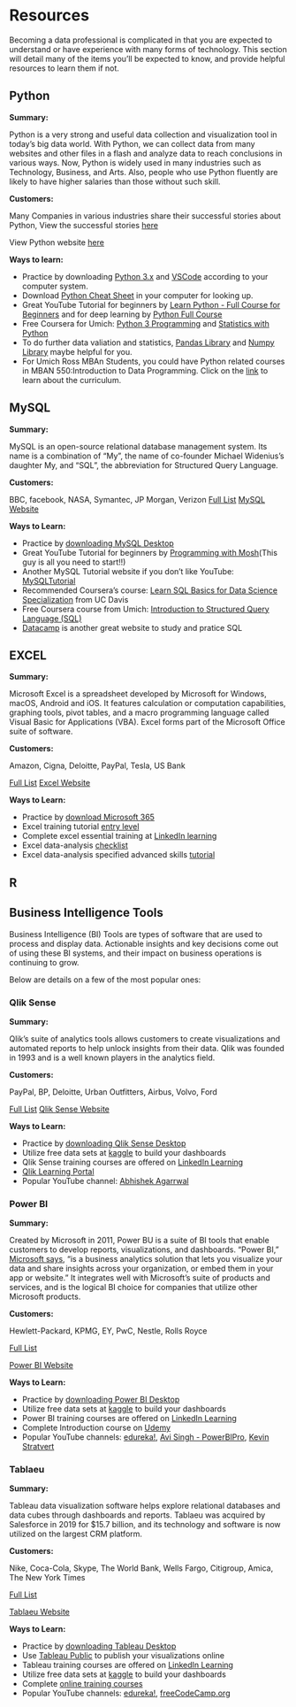# Resources {-#resources}

Becoming a data professional is complicated in that you are expected to understand or have experience with many forms of technology.  This section will detail many of the items you'll be expected to know, and provide helpful resources to learn them if not.

## Python {-#python}

**Summary:**

Python is a very strong and useful data collection and visualization tool in today's big data world. With Python, we can collect data from many websites and other files in a flash and analyze data to reach conclusions in various ways. Now, Python is widely used in many industries such as Technology, Business, and Arts. Also, people who use Python fluently are likely to have higher salaries than those without such skill.

**Customers:**

Many Companies in various industries share their successful stories about Python, View the successful stories [here](https://www.python.org/success-stories/)

View Python website [here](https://www.python.org)

**Ways to learn:**

- Practice by downloading [Python 3.x](https://www.python.org/downloads/){target="_blank"} and [VSCode](https://code.visualstudio.com) according to your computer system.
- Download [Python Cheat Sheet](https://www.pythoncheatsheet.org/cheatsheet/args-and-kwargs) in your computer for looking up.
- Great YouTube Tutorial for beginners by [Learn Python - Full Course for Beginners](https://www.youtube.com/watch?v=rfscVS0vtbw) and for deep learning by [Python Full Course](https://www.youtube.com/watch?v=_uQrJ0TkZlc)
- Free Coursera for Umich: [Python 3 Programming](https://online.umich.edu/series/python-3-programming/) and [Statistics with Python](https://online.umich.edu/series/statistics-with-python/)
- To do further data valiation and statistics, [Pandas Library](https://pandas.pydata.org/docs/pandas.pdf) and [Numpy Library](https://numpy.org/doc/stable/numpy-user.pdf) maybe helpful for you.
- For Umich Ross MBAn Students, you could have Python related courses in MBAN 550:Introduction to Data Programming. Click on the [link](https://michiganross.umich.edu/courses/introduction-data-programming-13402) to learn about the curriculum.


## MySQL {-#mysql}

**Summary:**

MySQL is an open-source relational database management system. Its name is a combination of "My", the name of co-founder Michael Widenius's daughter My, and "SQL", the abbreviation for Structured Query Language.

**Customers:**

BBC, facebook, NASA, Symantec, JP Morgan, Verizon
[Full List](https://www.mysql.com/customers/)
[MySQL Website](https://www.mysql.com/)

**Ways to Learn:**

- Practice by [downloading MySQL Desktop](https://www.mysql.com/downloads/)
- Great YouTube Tutorial for beginners by [Programming with Mosh](https://youtu.be/7S_tz1z_5bA)(This guy is all you need to start!!)
- Another MySQL Tutorial website if you don't like YouTube: [MySQLTutorial](https://www.mysqltutorial.org/)
- Recommended Coursera's course: [Learn SQL Basics for Data Science Specialization](https://www.coursera.org/specializations/learn-sql-basics-data-science) from UC Davis 
- Free Coursera course from Umich: [Introduction to Structured Query Language (SQL)](https://www.coursera.org/learn/intro-sql)
- [Datacamp](https://www.datacamp.com/) is another great website to study and pratice SQL


## EXCEL {-#excel}

**Summary:**

Microsoft Excel is a spreadsheet developed by Microsoft for Windows, macOS, Android and iOS. It features calculation or computation capabilities, graphing tools, pivot tables, and a macro programming language called Visual Basic for Applications (VBA). Excel forms part of the Microsoft Office suite of software.

**Customers:**

Amazon, Cigna, Deloitte, PayPal, Tesla, US Bank

[Full List](https://customers.microsoft.com/en-us/search?sq=%22Excel%22&ff=&p=3&so=story_publish_date%20desc)
[Excel Website](https://www.microsoft.com/en-us/microsoft-365/excel)

**Ways to Learn:**

- Practice by [download Microsoft 365](https://www.microsoft.com/en-us/microsoft-365/buy/compare-all-microsoft-365-products)
- Excel training tutorial [entry level](https://www.youtube.com/watch?v=k1VUZEVuDJ8)
- Complete excel essential training at [LinkedIn learning](https://www.linkedin.com/learning/excel-essential-training-office-365-microsoft-365?trk=learning-serp_learning-search-card_search-card&upsellOrderOrigin=default_guest_learning)
- Excel data-analysis [checklist](https://www.edupristine.com/blog/8-excel-functions-for-data-analyst)
- Excel data-analysis specified advanced skills  [tutorial](https://www.youtube.com/watch?v=OOWAk2aLEfk)

## R {-#r}

## Business Intelligence Tools {-#business-intelligence-tools}

Business Intelligence (BI) Tools are types of software that are used to process and display data.  Actionable insights and key decisions come out of using these BI systems, and their impact on business operations is continuing to grow.

Below are details on a few of the most popular ones:

### Qlik Sense {-#qlik-sense}

**Summary:**

Qlik's suite of analytics tools allows customers to create visualizations and automated reports to help unlock insights from their data.  Qlik was founded in 1993 and is a well known players in the analytics field.

**Customers:**

PayPal, BP, Deloitte, Urban Outfitters, Airbus, Volvo, Ford

[Full List](https://www.qlik.com/us/solutions/customers/customer-stories)
[Qlik Sense Website](https://www.qlik.com/us)

**Ways to Learn:**

- Practice by [downloading Qlik Sense Desktop](https://www.qlik.com/us/trial/download-qlik-sense-desktop)
- Utilize free data sets at [kaggle](https://www.kaggle.com/) to build your dashboards
- Qlik Sense training courses are offered on [LinkedIn Learning](https://www.linkedin.com/learning/search?keywords=qlik%20sense)
- [Qlik Learning Portal](https://learning.qlik.com/)
- Popular YouTube channel: [Abhishek Agarrwal](https://www.youtube.com/watch?v=zs24DVVIALU&ab_channel=AbhishekAgarrwal)


### Power BI {-#power-bi}

**Summary:**

Created by Microsoft in 2011, Power BU is a suite of BI tools that enable customers to develop reports, visualizations, and dashboards.  "Power BI," [Microsoft says](https://powerbi.microsoft.com/en-us/what-is-power-bi/), "is a business analytics solution that lets you visualize your data and share insights across your organization, or embed them in your app or website."  It integrates well with Microsoft's suite of products and services, and is the logical BI choice for companies that utilize other Microsoft products.

**Customers:**

Hewlett-Packard, KPMG, EY, PwC, Nestle, Rolls Royce

[Full List](https://powerbi.microsoft.com/en-us/customer-showcase/)

[Power BI Website](https://powerbi.microsoft.com/en-us/)

**Ways to Learn:**

- Practice by [downloading Power BI Desktop](https://www.microsoft.com/en-us/download/details.aspx?id=58494)
- Utilize free data sets at [kaggle](https://www.kaggle.com/) to build your dashboards
- Power BI training courses are offered on [LinkedIn Learning](https://www.linkedin.com/learning/topics/power-bi)
- Complete Introduction course on [Udemy](https://www.udemy.com/course/powerbi-complete-introduction/?ranMID=39197&ranEAID=JVFxdTr9V80&ranSiteID=JVFxdTr9V80-EmMsDQsOzcn1M2NPPFqRLQ&LSNPUBID=JVFxdTr9V80&utm_source=aff-campaign&utm_medium=udemyads)
- Popular YouTube channels: [edureka!](https://www.youtube.com/watch?v=3u7MQz1EyPY&ab_channel=edureka%21), [Avi Singh - PowerBIPro](https://www.youtube.com/c/PowerBIPro), [Kevin Stratvert](https://www.youtube.com/watch?v=TmhQCQr_DCA&ab_channel=KevinStratvert)

### Tablaeu {-#tablaeu}

**Summary:**

Tableau data visualization software helps explore relational databases and data cubes through dashboards and reports.  Tablaeu was acquired by Salesforce in 2019 for $15.7 billion, and its technology and software is now utilized on the largest CRM platform.

**Customers:**

Nike, Coca-Cola, Skype, The World Bank, Wells Fargo, Citigroup, Amica, The New York Times

[Full List](https://www.tableau.com/why-tableau/our-customers)

[Tablaeu Website](https://www.tableau.com/)

**Ways to Learn:**

- Practice by [downloading Tableau Desktop](https://www.tableau.com/products/desktop)
- Use [Tableau Public](https://public.tableau.com/s/) to publish your visualizations online
- Tableau training courses are offered on [LinkedIn Learning](https://www.linkedin.com/learning/topics/tableau)
- Utilize free data sets at [kaggle](https://www.kaggle.com/) to build your dashboards
- Complete [online training courses](https://www.simplilearn.com/tableau-training-and-data-visualization-course)
- Popular YouTube channels: [edureka!](https://www.youtube.com/watch?v=aHaOIvR00So&ab_channel=edureka%21), [freeCodeCamp.org](https://www.youtube.com/watch?v=TPMlZxRRaBQ&ab_channel=freeCodeCamp.org)
